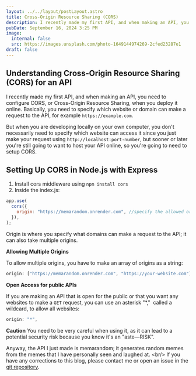 ```yaml
---
layout: ../../layout/postLayout.astro
title: Cross-Origin Resource Sharing (CORS)
description: I recently made my first API, and when making an API, you need to configure CORS, or Cross-Origin Resource Sharing, when you deploy it online.
pubDate: September 16, 2024 3:25 PM
image:
  internal: false
  src: https://images.unsplash.com/photo-1649144974269-2cfed23287e1
draft: false
---
```


## Understanding Cross-Origin Resource Sharing (CORS) for an API

I recently made my first API, and when making an API, you need to configure CORS, or Cross-Origin Resource Sharing, when you deploy it online. Basically, you need to specify which website or domain can make a request to the API, for example `https://example.com`.

But when you are developing locally on your own computer, you don't necessarily need to specify which website can access it since you just make your request using `http://localhost:port-number`, but sooner or later you're still going to want to host your API online, so you're going to need to setup CORS.

## Setting Up CORS in Node.js with Express

1. Install cors middleware using `npm install cors`
2. Inside the index.js:

```js
app.use(
  cors({
    origin: "https://memarandom.onrender.com", //specify the allowed origin
  }),
);
```

Origin is where you specify what domains can make a request to the API; it can also take multiple origins.

**Allowing Multiple Origins**

To allow multiple origins, you have to make an array of origins as a string:

```js
origin: ["https://memarandom.onrender.com", "https://your-website.com"];
```

**Open Access for public APIs**

If you are making an API that is open for the public or that you want any websites to make a `GET` request, you can use an asterisk "\*,"  called a wildcard, to allow all websites:

```js
origin: "*",
```

**Caution**
You need to be very careful when using it, as it can lead to a potential security risk because you know it's an "aste&mdash;RISK".

Anyway, the API I just made is memarandom; it generates random memes from the memes that I have personally seen and laughed at. &lt;br/&gt;
If you have any corrections to this blog, please contact me or open an issue in the [git repository](https://github.com/kenwhatts/kendpr-md/issues).
